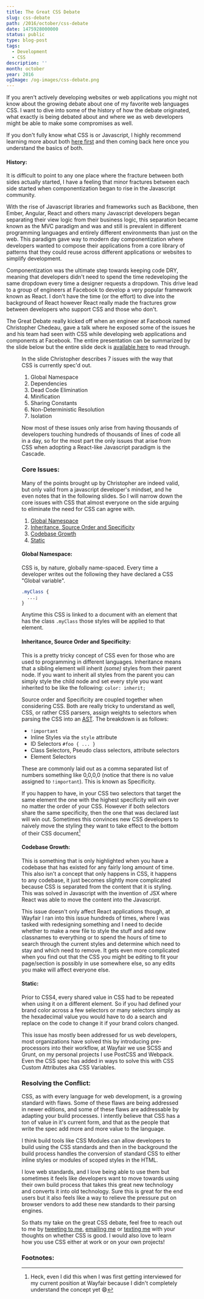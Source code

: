 ```yaml
---
title: The Great CSS Debate
slug: css-debate
path: /2016/october/css-debate
date: 1475928000000
status: public
type: blog-post
tags:
  - Development
  - CSS
description: ''
month: october
year: 2016
ogImage: /og-images/css-debate.png
---
```




If you aren't actively developing websites or web applications you might not
know about the growing debate about one of my favorite web languages CSS. I want
to dive into some of the history of how the debate originated, what exactly is
being debated about and where we as web developers might be able to make some
compromises as well.

If you don't fully know what CSS is or Javascript, I highly recommend learning
more about both
<a href="https://www.w3.org/standards/webdesign/htmlcss" data-css-link-article>here
first</a> and then coming back here once you understand the basics of both.

#### History:

It is difficult to point to any one place where the fracture between both sides
actually started, I have a feeling that minor fractures between each side
started when componentization began to rise in the Javascript community.

With the rise of Javascript libraries and frameworks such as Backbone, then
Ember, Angular, React and others many Javascript developers began separating
their view logic from their business logic, this separation became known as the
MVC paradigm and was and still is prevalent in different programming languages
and entirely different environments than just on the web. This paradigm gave way
to modern day componentization where developers wanted to compose their
applications from a core library of patterns that they could reuse across
different applications or websites to simplify development.

Componentization was the ultimate step towards keeping code DRY, meaning that
developers didn't need to spend the time redeveloping the same dropdown every
time a designer requests a dropdown. This drive lead to a group of engineers at
Facebook to develop a very popular framework known as React. I don't have the
time (or the effort) to dive into the background of React however React really
made the fractures grow between developers who support CSS and those who don't.

The Great Debate really kicked off when an engineer at Facebook named
Christopher Chedeau, gave a talk where he exposed some of the issues he and his
team had seen with CSS while developing web applications and components at
Facebook. The entire presentation can be summarized by the slide below but the
entire slide deck is
<a href="https://speakerdeck.com/vjeux/react-css-in-js" data-css-link-article>available
here</a> to read through.


<Figure
  src="/images/css-debate/the-slide.jpg"
  alt="A slide containing the following content: 'Plan: Problems with CSS at scale - Global Namespace - Dependencies - Dead Code Elimination - Minification - Sharing Constants - Non-deterministic Resolution - Isolation  Before we get to the crazy JS part, I'm going to go over all the issues we've been facing when trying to use CSS at scale and how we worked around them. When I'm saying at scale, it means in a codebase with hundreds of developers that are committing code everyday and where most of them are not front-end developers'"
  width="1024"
  height="768"
  caption="The slide that started the great debate!"
/>

In the slide Christopher describes 7 issues with the way that CSS is currently
spec'd out.

1.  Global Namespace
2.  Dependencies
3.  Dead Code Elimination
4.  Minification
5.  Sharing Constants
6.  Non-Deterministic Resolution
7.  Isolation

Now most of these issues only arise from having thousands of developers touching
hundreds of thousands of lines of code all in a day, so for the most part the
only issues that arise from CSS when adopting a React-like Javascript paradigm
is the Cascade.

### Core Issues:

Many of the points brought up by Christopher are indeed valid, but only valid
from a javascript developer's mindset, and he even notes that in the following
slides. So I will narrow down the core issues with CSS that almost everyone on
the side arguing to eliminate the need for CSS can agree with.

1.  [Global Namespace](#global)
2.  [Inheritance, Source Order and Specificity](#inheritance)
3.  [Codebase Growth](#codebase)
4.  [Static](#static)

#### Global Namespace:

CSS is, by nature, globally name-spaced. Every time a developer writes out the
following they have declared a CSS "Global variable".

```css
.myClass {
  ...;
}
```

Anytime this CSS is linked to a document with an element that has the class
`.myClass` those styles will be applied to that element.

#### Inheritance, Source Order and Specificity:

This is a pretty tricky concept of CSS even for those who are used to
programming in different languages. Inheritance means that a sibling element
will inherit _(some)_ styles from their parent node. If you want to inherit all
styles from the parent you can simply style the child node and set every style
you want inherited to be like the following: `color: inherit;`

Source order and Specificity are coupled together when considering CSS. Both are
really tricky to understand as well, CSS, or rather CSS parsers, assign weights
to selectors when parsing the CSS into an
<a href="#ast" data-css-link-article data-footnote="Abstract Syntax Tree" id="ast">AST</a>.
The breakdown is as follows:

- `!important`
- Inline Styles via the `style` attribute
- ID Selectors `#foo { ... }`
- Class Selectors, Pseudo class selectors, attribute selectors
- Element Selectors

These are commonly laid out as a comma separated list of numbers something like
0,0,0,0 (notice that there is no value assigned to `!important`). This is known
as Specificity.

If you happen to have, in your CSS two selectors that target the same element
the one with the highest specificity will win over no matter the order of your
CSS. However if both selectors share the same specificity, then the one that was
declared last will win out. Sometimes this convinces new CSS developers to
naively move the styling they want to take effect to the bottom of their CSS
document[^1]

#### Codebase Growth:

This is something that is only highlighted when you have a codebase that has
existed for any fairly long amount of time. This also isn't a concept that only
happens in CSS, it happens to any codebase, it just becomes slightly more
complicated because CSS is separated from the content that it is styling. This
was solved in Javascript with the invention of JSX where React was able to move
the content into the Javascript.

This issue doesn't only affect React applications though, at Wayfair I ran into
this issue hundreds of times, where I was tasked with redesigning something and
I need to decide whether to make a new file to style the stuff and add new
classnames to everything or to spend the hours of time to search through the
current styles and determine which need to stay and which need to remove. It
gets even more complicated when you find out that the CSS you might be editing
to fit your page/section is possibly in use somewhere else, so any edits you
make will affect everyone else.

#### Static:

Prior to CSS4, every shared value in CSS had to be repeated when using it on a
different element. So if you had defined your brand color across a few selectors
or many selectors simply as the hexadecimal value you would have to do a search
and replace on the code to change it if your brand colors changed.

This issue has mostly been addressed for us web developers, most organizations
have solved this by introducing pre-processors into their workflow, at Wayfair
we use SCSS and Grunt, on my personal projects I use PostCSS and Webpack. Even
the CSS spec has added in ways to solve this with CSS Custom Attributes aka CSS
Variables.

### Resolving the Conflict:

CSS, as with every language for web development, is a growing standard with
flaws. Some of these flaws are being addressed in newer editions, and some of
these flaws are addressable by adapting your build processes. I intently believe
that CSS has a ton of value in it's current form, and that as the people that
write the spec add more and more value to the language.

I think build tools like CSS Modules can allow developers to build using the CSS
standards and then in the background the build process handles the conversion of
standard CSS to either inline styles or modules of scoped styles in the HTML.

I love web standards, and I love being able to use them but sometimes it feels
like developers want to move towards using their own build process that takes
this great new technology and converts it into old technology. Sure this is
great for the end users but it also feels like a way to relieve the pressure put
on browser vendors to add these new standards to their parsing engines.

So thats my take on the great CSS debate, feel free to reach out to me by <a href="https://twitter.com/intent/tweet?url=https%3A%2F%2Fmatthamlin.me%2FPosts%2F2016%2FSeptember%2FSeptemberUpdate&via=immatthamlin&text=%20%20-&" className="link link--article">tweeting
to me</a>, <a href="mailto:matthewjameshamlin@gmail.com" className="link link--article">emailing
me</a> or <a data-footnote="+1 425 210 0980" href="sms:+14252100980" className="link link--article">texting
me</a> with your thoughts on whether CSS is good. I would also love to learn how
you use CSS either at work or on your own projects!

### Footnotes:

[^1]:
    Heck, even I did this when I was first getting interviewed for my current
    position at Wayfair because I didn't completely understand the concept yet
    😄

